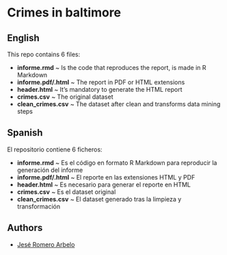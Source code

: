 # Crimes in baltimore

## English
This repo contains 6 files:

- **informe.rmd** ~ Is the code that reproduces the report, is made in R Markdown
- **informe.pdf/.html** ~ The report in PDF or HTML extensions
- **header.html** ~ It's mandatory to generate the HTML report
- **crimes.csv** ~ The original dataset
- **clean_crimes.csv** ~ The dataset after clean and transforms data mining steps

## Spanish

El repositorio contiene 6 ficheros:

- **informe.rmd** ~ Es el código en formato R Markdown para reproducir la generación del informe
- **informe.pdf/.html** ~ El reporte en las extensiones HTML y PDF
- **header.html** ~ Es necesario para generar el reporte en HTML
- **crimes.csv** ~ Es el dataset original
- **clean_crimes.csv** ~ El dataset generado tras la limpieza y transformación

## Authors
* [Jesé Romero Arbelo](http://www.jeseromero.com)
